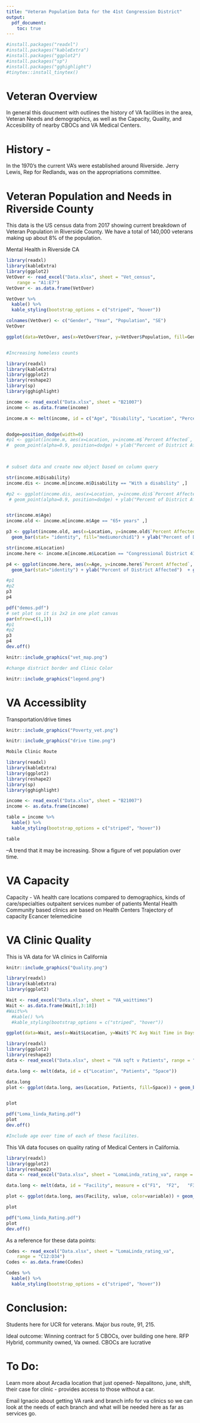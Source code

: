 ```yaml
---
title: "Veteran Population Data for the 41st Congression District"
output: 
  pdf_document:
    toc: true
---
```


```r
#install.packages("readxl")
#install.packages("kableExtra")
#install.packages("ggplot2")
#install.packages("sp")
#install.packages("gghighlight")
#tinytex::install_tinytex()
```
# Veteran Overview
In general this doucment with outlines the history of VA facilities in the area, Veteran Needs and demographics, as well as the Capacity, Quality, and Accesibility of nearby CBOCs and VA Medical Centers.


# History - 
In the 1970's the current VA's were established around Riverside. Jerry Lewis, Rep for Redlands, was on the appropriations committee.

# Veteran Population and Needs in Riverside County

This data is the US census data from 2017 showing current breakdown of Veteran Population in Riverside County. We have a total of 140,000 veterans making up about 8% of the population. 

Mental Health in Riverside CA
```r
library(readxl)
library(kableExtra)
library(ggplot2)
VetOver <- read_excel("Data.xlsx", sheet = "Vet_census", 
    range = "A1:E7")
VetOver <- as.data.frame(VetOver)

VetOver %>%
  kable() %>%
  kable_styling(bootstrap_options = c("striped", "hover"))

colnames(VetOver) <- c("Gender", "Year", "Population", "SE")
VetOver

ggplot(data=VetOver, aes(x=VetOver$Year, y=VetOver$Population, fill=Gender)) + theme(axis.text.x = element_text(angle = 90)) + ylab("Number of Veterans") + xlab("") + geom_bar(stat="identity") + labs(title="Riverside County Veteran Population") + geom_errorbar(aes(ymin=Population-SE, ymax=Population+SE), width=.1)


#Increasing homeless counts

```

```r
library(readxl)
library(kableExtra)
library(ggplot2)
library(reshape2)
library(sp)
library(gghighlight)

income <- read_excel("Data.xlsx", sheet = "B21007")
income <- as.data.frame(income)

income.m <- melt(income, id = c("Age", "Disability", "Location", "Percent Affected", "Error"))


dodge=position_dodge(width=0)
#p1 <- ggplot(income.m, aes(x=Location, y=income.m$`Percent Affected`, color=Age, shape=Disability)) +
#  geom_point(alpha=0.9, position=dodge) + ylab("Percent of District Affected") + coord_flip()  + ggtitle("All Data")  #+ geom_errorbar(position=dodge, aes(ymin=Population-income.m$`Margin of Error`, ymax=Population+income.m$`Margin of Error`), width=.1)
  


# subset data and create new object based on column query

str(income.m$Disability)
income.dis <- income.m[income.m$Disability == "With a disability" ,]

#p2 <- ggplot(income.dis, aes(x=Location, y=income.dis$`Percent Affected`, color=Age)) +
 # geom_point(alpha=0.9, position=dodge) + ylab("Percent of District Affected") + coord_flip() + ggtitle("Disabled Veterans Below Poverty Line")


str(income.m$Age)
income.old <- income.m[income.m$Age == "65+ years" ,]

p3 <- ggplot(income.old, aes(x=Location, y=income.old$`Percent Affected`)) +
  geom_bar(stat= "identity", fill="mediumorchid1") + ylab("Percent of District Affected") + coord_flip() + ggtitle("Senior Veterans Below Poverty Line")

str(income.m$Location)
income.here <- income.m[income.m$Location == "Congressional District 41" ,]

p4 <- ggplot(income.here, aes(x=Age, y=income.here$`Percent Affected`, fill=Disability)) +
  geom_bar(stat="identity") + ylab("Percent of District Affected")  + ggtitle("District 41") 

#p1
#p2
p3
p4

pdf("demos.pdf")
# set plot so it is 2x2 in one plot canvas
par(mfrow=c(1,1)) 
#p1
#p2
p3
p4
dev.off()

```


```r
knitr::include_graphics("vet_map.png")

#change district border and Clinic Color
```
```r
knitr::include_graphics("legend.png")
```

# VA Accessiblity 

Transportation/drive times

```r
knitr::include_graphics("Poverty_vet.png")
```

```r
knitr::include_graphics("drive time.png")

Mobile Clinic Route
```






```r
library(readxl)
library(kableExtra)
library(ggplot2)
library(reshape2)
library(sp)
library(gghighlight)

income <- read_excel("Data.xlsx", sheet = "B21007")
income <- as.data.frame(income)

table = income %>%
  kable() %>%
  kable_styling(bootstrap_options = c("striped", "hover"))

```


```r
table
```


--A trend that it may be increasing. Show a figure of vet population over time. 

# VA Capacity

Capacity -  VA health care locations compared to demographics, kinds of care/specialties
  outpaitent services
  number of patients
  Mental Health
  Community based clinics are based on Health Centers
  Trajectory of capacity
  Ecancer
  telemedicine
  
# VA Clinic Quality

This is VA data for VA clinics in California
```r
knitr::include_graphics("Quality.png")
```


```r
library(readxl)
library(kableExtra)
library(ggplot2)

Wait <- read_excel("Data.xlsx", sheet = "VA_waittimes")
Wait <- as.data.frame(Wait[,3:18])
#Wait%>%
  #kable() %>%
  #kable_styling(bootstrap_options = c("striped", "hover"))

ggplot(data=Wait, aes(x=Wait$Location, y=Wait$`PC Avg Wait Time in Days 13`, fill=Wait$Location)) + geom_bar(stat="identity") + theme(legend.position = "none", axis.text.x = element_text(angle = 90)) + ylab("Primary Care Wait time (days)") + xlab("")

```


```r
library(readxl)
library(ggplot2)
library(reshape2)
data <- read_excel("Data.xlsx", sheet = "VA sqft v Patients", range = "A1:C6")

data.long <- melt(data, id = c("Location", "Patients", "Space"))

data.long
plot <- ggplot(data.long, aes(Location, Patients, fill=Space)) + geom_bar(stat = "identity") + theme(axis.text.x = element_text(angle = 90))


plot

pdf("Loma_linda_Rating.pdf")
plot
dev.off()

#Include age over time of each of these facilites. 
```

This VA data focuses on quality rating of Medical Centers in California. 

```r
library(readxl)
library(ggplot2)
library(reshape2)
data <- read_excel("Data.xlsx", sheet = "LomaLinda_rating_va", range = "A1:W9")

data.long <- melt(data, id = "Facility", measure = c("F1",	"F2",	"F3",	"F4",	"F5",	"F6",	"F7",	"F8",	"F9",	"F10",	"F11",	"F12",	"F13",	"F14",	"F15",	"F16",	"F17",	"F18",	"F19",	"F20",	"F21",	"F22"))

plot <- ggplot(data.long, aes(Facility, value, color=variable)) + geom_point(stat='identity') + theme(axis.text.x = element_text(angle = 90))

plot

pdf("Loma_linda_Rating.pdf")
plot
dev.off()
```

As a reference for these data points:

```r
Codes <- read_excel("Data.xlsx", sheet = "LomaLinda_rating_va", 
    range = "C12:D34")
Codes <- as.data.frame(Codes)

Codes %>%
  kable() %>%
  kable_styling(bootstrap_options = c("striped", "hover"))

```



# Conclusion:
Students here for UCR for veterans. Major bus route, 91, 215.


Ideal outcome: Winning contract for 5 CBOCs, over building one here. RFP
Hybrid, community owned, Va owned. CBOCs are lucrative

# To Do:
Learn more about Arcadia location that just opened- Nepalitono, june, shift, their case for clinic - provides access to those without a car. 

Email Ignacio about getting VA rank and branch info for va clinics so we can look at the needs of each branch and what will be needed here as far as services go. 

